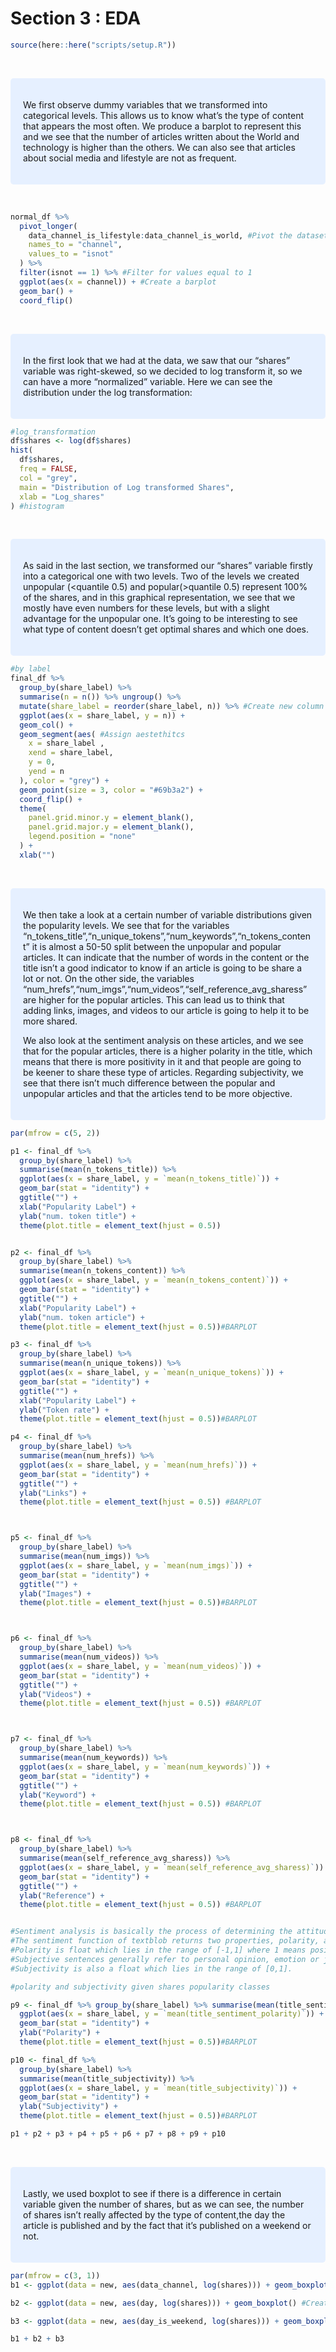 # Section 3 : EDA
```r
source(here::here("scripts/setup.R"))
```

<br>

<style>
div.blue { background-color:#e6f0ff; border-radius: 5px; padding: 20px;}
</style>
<div class = "blue">

We first observe dummy variables that we transformed into categorical levels. This allows us to know what's the type of content that appears the most often. We produce a barplot to represent this and we see that the number of articles written about the World and technology is higher than the others. We can also see that articles about social media and lifestyle are not as frequent. 

</div>

<br>

```r
normal_df %>%
  pivot_longer(
    data_channel_is_lifestyle:data_channel_is_world, #Pivot the dataset 
    names_to = "channel",
    values_to = "isnot"
  ) %>%
  filter(isnot == 1) %>% #Filter for values equal to 1
  ggplot(aes(x = channel)) + #Create a barplot 
  geom_bar() +
  coord_flip()
```
<br>

<style>
div.blue { background-color:#e6f0ff; border-radius: 5px; padding: 20px;}
</style>
<div class = "blue">

In the first look that we had at the data, we saw that our "shares" variable was right-skewed, so we decided to log transform it, so we can have a more "normalized" variable. Here we can see the distribution under the log transformation:

</div>

```r
#log_transformation
df$shares <- log(df$shares)
hist(
  df$shares,
  freq = FALSE,
  col = "grey",
  main = "Distribution of Log transformed Shares",
  xlab = "Log_shares"
) #histogram
```
<br>

<style>
div.blue { background-color:#e6f0ff; border-radius: 5px; padding: 20px;}
</style>
<div class = "blue">

As said in the last section, we transformed our "shares" variable firstly into a categorical one with two levels. Two of the levels we created unpopular (<quantile 0.5) and popular(>quantile 0.5) represent 100% of the shares, and in this graphical representation, we see that we mostly have even numbers for these levels, but with a slight advantage for the unpopular one. It's going to be interesting to see what type of content doesn't get optimal shares and which one does.

</div>

```r
#by label
final_df %>%
  group_by(share_label) %>%
  summarise(n = n()) %>% ungroup() %>% 
  mutate(share_label = reorder(share_label, n)) %>% #Create new column share_label
  ggplot(aes(x = share_label, y = n)) +
  geom_col() +
  geom_segment(aes( #Assign aestethitcs 
    x = share_label ,
    xend = share_label,
    y = 0,
    yend = n
  ), color = "grey") +
  geom_point(size = 3, color = "#69b3a2") +
  coord_flip() +
  theme(
    panel.grid.minor.y = element_blank(),
    panel.grid.major.y = element_blank(),
    legend.position = "none"
  ) +
  xlab("")
```
<br>

<style>
div.blue { background-color:#e6f0ff; border-radius: 5px; padding: 20px;}
</style>
<div class = "blue">

We then take a look at a certain number of variable distributions given the popularity levels. We see that for the variables "n_tokens_title","n_unique_tokens","num_keywords","n_tokens_content" it is almost a 50-50 split between the unpopular and popular articles. It can indicate that the number of words in the content or the title isn't a good indicator to know if an article is going to be share a lot or not. On the other side, the variables "num_hrefs","num_imgs","num_videos","self_reference_avg_sharess" are higher for the popular articles. This can lead us to think that adding links, images, and videos to our article is going to help it to be more shared. 

We also look at the sentiment analysis on these articles, and we see that for the popular articles, there is a higher polarity in the title, which means that there is more positivity in it and that people are going to be keener to share these type of articles. Regarding subjectivity, we see that there isn't much difference between the popular and unpopular articles and that the articles tend to be more objective. 

</div>


```r
par(mfrow = c(5, 2))

p1 <- final_df %>%
  group_by(share_label) %>%
  summarise(mean(n_tokens_title)) %>%
  ggplot(aes(x = share_label, y = `mean(n_tokens_title)`)) +
  geom_bar(stat = "identity") +
  ggtitle("") +
  xlab("Popularity Label") +
  ylab("num. token title") +
  theme(plot.title = element_text(hjust = 0.5))


p2 <- final_df %>%
  group_by(share_label) %>%
  summarise(mean(n_tokens_content)) %>%
  ggplot(aes(x = share_label, y = `mean(n_tokens_content)`)) +
  geom_bar(stat = "identity") +
  ggtitle("") +
  xlab("Popularity Label") +
  ylab("num. token article") +
  theme(plot.title = element_text(hjust = 0.5))#BARPLOT 

p3 <- final_df %>%
  group_by(share_label) %>%
  summarise(mean(n_unique_tokens)) %>%
  ggplot(aes(x = share_label, y = `mean(n_unique_tokens)`)) +
  geom_bar(stat = "identity") +
  ggtitle("") +
  xlab("Popularity Label") +
  ylab("Token rate") +
  theme(plot.title = element_text(hjust = 0.5))#BARPLOT 

p4 <- final_df %>%
  group_by(share_label) %>%
  summarise(mean(num_hrefs)) %>% 
  ggplot(aes(x = share_label, y = `mean(num_hrefs)`)) +
  geom_bar(stat = "identity") +
  ggtitle("") +
  ylab("Links") +
  theme(plot.title = element_text(hjust = 0.5)) #BARPLOT 



p5 <- final_df %>%
  group_by(share_label) %>%
  summarise(mean(num_imgs)) %>%
  ggplot(aes(x = share_label, y = `mean(num_imgs)`)) +
  geom_bar(stat = "identity") +
  ggtitle("") +
  ylab("Images") +
  theme(plot.title = element_text(hjust = 0.5))#BARPLOT 



p6 <- final_df %>%
  group_by(share_label) %>%
  summarise(mean(num_videos)) %>%
  ggplot(aes(x = share_label, y = `mean(num_videos)`)) +
  geom_bar(stat = "identity") +
  ggtitle("") +
  ylab("Videos") +
  theme(plot.title = element_text(hjust = 0.5)) #BARPLOT 



p7 <- final_df %>%
  group_by(share_label) %>%
  summarise(mean(num_keywords)) %>%
  ggplot(aes(x = share_label, y = `mean(num_keywords)`)) +
  geom_bar(stat = "identity") +
  ggtitle("") +
  ylab("Keyword") +
  theme(plot.title = element_text(hjust = 0.5)) #BARPLOT 



p8 <- final_df %>%
  group_by(share_label) %>%
  summarise(mean(self_reference_avg_sharess)) %>%
  ggplot(aes(x = share_label, y = `mean(self_reference_avg_sharess)`)) +
  geom_bar(stat = "identity") +
  ggtitle("") +
  ylab("Reference") +
  theme(plot.title = element_text(hjust = 0.5)) #BARPLOT 


#Sentiment analysis is basically the process of determining the attitude or the emotion of the writer, i.e., whether it is positive or negative or neutral.
#The sentiment function of textblob returns two properties, polarity, and subjectivity.
#Polarity is float which lies in the range of [-1,1] where 1 means positive statement and -1 means a negative statement.
#Subjective sentences generally refer to personal opinion, emotion or judgment whereas objective refers to factual information.
#Subjectivity is also a float which lies in the range of [0,1].

#polarity and subjectivity given shares popularity classes

p9 <- final_df %>% group_by(share_label) %>% summarise(mean(title_sentiment_polarity)) %>%
  ggplot(aes(x = share_label, y = `mean(title_sentiment_polarity)`)) +
  geom_bar(stat = "identity") +
  ylab("Polarity") +
  theme(plot.title = element_text(hjust = 0.5))#BARPLOT 

p10 <- final_df %>%
  group_by(share_label) %>%
  summarise(mean(title_subjectivity)) %>%
  ggplot(aes(x = share_label, y = `mean(title_subjectivity)`)) +
  geom_bar(stat = "identity") +
  ylab("Subjectivity") +
  theme(plot.title = element_text(hjust = 0.5))#BARPLOT 

p1 + p2 + p3 + p4 + p5 + p6 + p7 + p8 + p9 + p10
```
<br>

<style>
div.blue { background-color:#e6f0ff; border-radius: 5px; padding: 20px;}
</style>
<div class = "blue">


Lastly, we used boxplot to see if there is a difference in certain variable given the number of shares, but as we can see, the number of shares isn't really affected by the type of content,the day the article is published and by the fact that it's published on a weekend or not.

</div>


```r
par(mfrow = c(3, 1))
b1 <- ggplot(data = new, aes(data_channel, log(shares))) + geom_boxplot() #Create a boxplot of channels given the shares

b2 <- ggplot(data = new, aes(day, log(shares))) + geom_boxplot() #Create a boxplot of days given the shares 

b3 <- ggplot(data = new, aes(day_is_weekend, log(shares))) + geom_boxplot() ##Create a boxplot of weekend given the shares

b1 + b2 + b3
```

